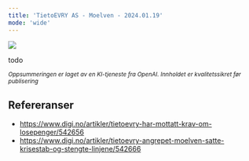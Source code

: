 ```yaml
---
title: 'TietoEVRY AS - Moelven - 2024.01.19'
mode: 'wide'
---
```


<Frame>
<img src="/images/tietoevry.jpg" />
</Frame>

todo

<sup><i>Oppsummeringen er laget av en KI-tjeneste fra OpenAI. Innholdet er kvalitetssikret før publisering</i></sup>

## Refereranser
- https://www.digi.no/artikler/tietoevry-har-mottatt-krav-om-losepenger/542656
- https://www.digi.no/artikler/tietoevry-angrepet-moelven-satte-krisestab-og-stengte-linjene/542666
